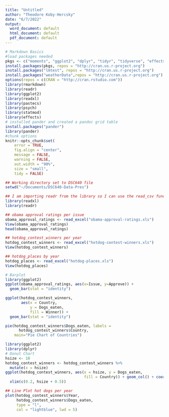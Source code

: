 ```yaml
---
title: "Untitled"
author: "Theodore Koby-Hercsky"
date: "6/7/2022"
output:
  word_document: default
  html_document: default
  pdf_document: default
---
```


```r
# Markdown Basics
#load packages needed
pkgs <- c("moments", "ggplot2", "dplyr", "tidyr", "tidyverse", "effects", "statmod", "Rcmdr")
install.packages(pkgs, repos = "http://cran.us.r-project.org")
install.packages("lmtest", repos = "http://cran.us.r-project.org")
install.packages("weatherData",repos = "http://cran.us.r-project.org")
options(repos = c(CRAN = "http://cran.rstudio.com"))
library(rmarkdown)
library(readr)
library(ggplot2)
library(readxl)
library(pastecs)
library(psych)
library(statmod)
library(effects)
# installed pander and created a pandoc grid table
install.packages("pander")
library(pander)
#chunk options
knitr::opts_chunk$set(
	error = TRUE,
	fig.align = "center",
	message = FALSE,
	warning = FALSE,
	out.width = "90%",
	size = "small",
	tidy = FALSE)
```


```r
## Working directory set to DSC640 file
setwd("~/Documents/DSC640-Data-Pres")
```

```r

## I am importing readr from the library so I can use the read_csv function to create my obama approval ratings data frame.
library(readxl)
library(readr)

## obama approval ratings per issue
obama_approval_ratings <- read_excel("obama-approval-ratings.xls")
View(obama_approval_ratings)
head(obama_approval_ratings)

## hotdog_contest_winners per year
hotdog_contest_winners <- read_excel("hotdog-contest-winners.xls")
View(hotdog_contest_winners)

## hotdog_places by year
hotdog_places <- read_excel("hotdog-places.xls")
View(hotdog_places)
```


```r
# Barplot
library(ggplot2)
ggplot(obama_approval_ratings, aes(x=Issue, y=Approve)) + 
  geom_bar(stat = "identity")
```

```r
ggplot(hotdog_contest_winners,                  
       aes(x = Country,
           y = Dogs_eaten,
           fill = Winner)) +
  geom_bar(stat = "identity")
```

```r
pie(hotdog_contest_winners$Dogs_eaten, labels = 
      hotdog_contest_winners$Country, 
    main="Pie Chart of Countries")
```
```r
library(ggplot2)
library(dplyr)
# Donut Chart
hsize <- 10
hotdog_contest_winners <- hotdog_contest_winners %>% 
  mutate(x = hsize)
ggplot(hotdog_contest_winners, aes(x = hsize, y = Dogs_eaten, 
                                   fill = Country)) + geom_col() + coord_polar(theta = "y") +
  xlim(c(0.2, hsize + 0.5))
```


```r
## Line Plot hot dogs per year
plot(hotdog_contest_winners$Year, 
     hotdog_contest_winners$Dogs_eaten, 
     type = "l",
     col = "lightblue", lwd = 5) 
```

